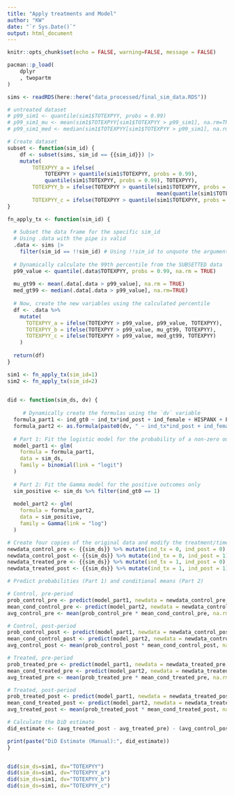 ```yaml
---
title: "Apply treatments and Model"
author: "KW"
date: "`r Sys.Date()`"
output: html_document
---
```


```r
knitr::opts_chunk$set(echo = FALSE, warning=FALSE, message = FALSE)

pacman::p_load(
	dplyr
	, twopartm
)
```  

```r
sims <- readRDS(here::here("data_processed/final_sim_data.RDS"))
```  

```r
# untreated dataset 
# p99_sim1 <- quantile(sim1$TOTEXPYY, probs = 0.99)
# p99_sim1_mu <- mean(sim1$TOTEXPYY[sim1$TOTEXPYY > p99_sim1], na.rm=TRUE)
# p99_sim1_med <- median(sim1$TOTEXPYY[sim1$TOTEXPYY > p99_sim1], na.rm=TRUE)

# Create dataset 
subset <- function(sim_id) {
	df <- subset(sims, sim_id == {{sim_id}}) |> 
	mutate(
		TOTEXPYY_a = ifelse(
			TOTEXPYY > quantile(sim1$TOTEXPYY, probs = 0.99), 
			quantile(sim1$TOTEXPYY, probs = 0.99), TOTEXPYY),
		TOTEXPYY_b = ifelse(TOTEXPYY > quantile(sim1$TOTEXPYY, probs = 0.99),
												mean(quantile(sim1$TOTEXPYY, probs = 0.99)), TOTEXPYY),
		TOTEXPYY_c = ifelse(TOTEXPYY > quantile(sim1$TOTEXPYY, probs = 0.99), median(quantile(sim1$TOTEXPYY, probs = 0.99)), TOTEXPYY))
}

fn_apply_tx <- function(sim_id) {
  
  # Subset the data frame for the specific sim_id
  # Using .data with the pipe is valid
  .data <- sims |> 
    filter(sim_id == !!sim_id) # Using !!sim_id to unquote the argument correctly
  
  # Dynamically calculate the 99th percentile from the SUBSETTED data
  p99_value <- quantile(.data$TOTEXPYY, probs = 0.99, na.rm = TRUE)
  
  mu_gt99 <- mean(.data[.data > p99_value], na.rm = TRUE)
  med_gt99 <- median(.data[.data > p99_value], na.rm=TRUE)
  
  # Now, create the new variables using the calculated percentile
  df <- .data %>%
    mutate(
      TOTEXPYY_a = ifelse(TOTEXPYY > p99_value, p99_value, TOTEXPYY),
      TOTEXPYY_b = ifelse(TOTEXPYY > p99_value, mu_gt99, TOTEXPYY),
      TOTEXPYY_c = ifelse(TOTEXPYY > p99_value, med_gt99, TOTEXPYY)
    )
  
  return(df)
}

sim1 <- fn_apply_tx(sim_id=1)
sim2 <- fn_apply_tx(sim_id=2)
	
```  

```r
did <- function(sim_ds, dv) {
	
	 # Dynamically create the formulas using the `dv` variable
  formula_part1 <- ind_gt0 ~ ind_tx*ind_post + ind_female + HISPANX + PCS42 + ind_inscov
  formula_part2 <- as.formula(paste0(dv, " ~ ind_tx*ind_post + ind_female + HISPANX + PCS42 + ind_inscov"))
  
  # Part 1: Fit the logistic model for the probability of a non-zero outcome
  model_part1 <- glm(
    formula = formula_part1,
    data = sim_ds,
    family = binomial(link = "logit")
  )
  
  # Part 2: Fit the Gamma model for the positive outcomes only
  sim_positive <- sim_ds %>% filter(ind_gt0 == 1)
  
  model_part2 <- glm(
    formula = formula_part2,
    data = sim_positive,
    family = Gamma(link = "log")
  )

# Create four copies of the original data and modify the treatment/time vars
newdata_control_pre <- {{sim_ds}} %>% mutate(ind_tx = 0, ind_post = 0)
newdata_control_post <- {{sim_ds}} %>% mutate(ind_tx = 0, ind_post = 1)
newdata_treated_pre <- {{sim_ds}} %>% mutate(ind_tx = 1, ind_post = 0)
newdata_treated_post <- {{sim_ds}} %>% mutate(ind_tx = 1, ind_post = 1)

# Predict probabilities (Part 1) and conditional means (Part 2)

# Control, pre-period
prob_control_pre <- predict(model_part1, newdata = newdata_control_pre, type = "response")
mean_cond_control_pre <- predict(model_part2, newdata = newdata_control_pre, type = "response")
avg_control_pre <- mean(prob_control_pre * mean_cond_control_pre, na.rm = TRUE)

# Control, post-period
prob_control_post <- predict(model_part1, newdata = newdata_control_post, type = "response")
mean_cond_control_post <- predict(model_part2, newdata = newdata_control_post, type = "response")
avg_control_post <- mean(prob_control_post * mean_cond_control_post, na.rm = TRUE)

# Treated, pre-period
prob_treated_pre <- predict(model_part1, newdata = newdata_treated_pre, type = "response")
mean_cond_treated_pre <- predict(model_part2, newdata = newdata_treated_pre, type = "response")
avg_treated_pre <- mean(prob_treated_pre * mean_cond_treated_pre, na.rm = TRUE)

# Treated, post-period
prob_treated_post <- predict(model_part1, newdata = newdata_treated_post, type = "response")
mean_cond_treated_post <- predict(model_part2, newdata = newdata_treated_post, type = "response")
avg_treated_post <- mean(prob_treated_post * mean_cond_treated_post, na.rm = TRUE)

# Calculate the DiD estimate
did_estimate <- (avg_treated_post - avg_treated_pre) - (avg_control_post - avg_control_pre)

print(paste("DiD Estimate (Manual):", did_estimate))
}


did(sim_ds=sim1, dv="TOTEXPYY")
did(sim_ds=sim1, dv="TOTEXPYY_a")
did(sim_ds=sim1, dv="TOTEXPYY_b")
did(sim_ds=sim1, dv="TOTEXPYY_c")

```  








